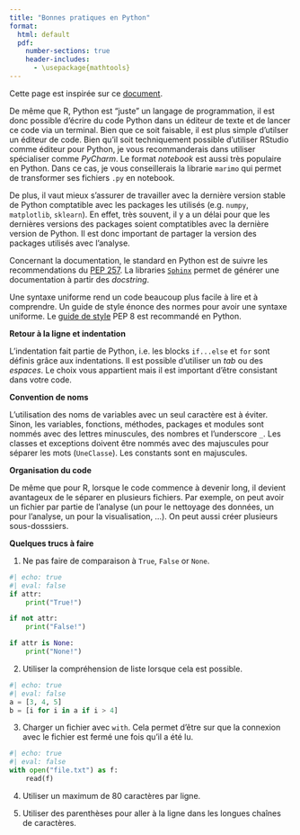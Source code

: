```yaml
--- 
title: "Bonnes pratiques en Python"
format: 
  html: default
  pdf:
    number-sections: true
    header-includes:
      - \usepackage{mathtools} 
---
```


Cette page est inspirée sur ce [document](https://gist.github.com/ruimaranhao/4e18cbe3dad6f68040c32ed6709090a3).

De même que R, Python est "juste" un langage de programmation, il est donc possible d'écrire du code Python dans un éditeur de texte et de lancer ce code via un terminal. Bien que ce soit faisable, il est plus simple d'utilser un éditeur de code. Bien qu'il soit techniquement possible d'utiliser RStudio comme éditeur pour Python, je vous recommanderais dans utiliser spécialiser comme *PyCharm*. Le format *notebook* est aussi très populaire en Python. Dans ce cas, je vous conseillerais la librarie `marimo` qui permet de transformer ses fichiers `.py` en notebook. 

De plus, il vaut mieux s'assurer de travailler avec la dernière version stable de Python comptatible avec les packages les utilisés (e.g. `numpy`, `matplotlib`, `sklearn`). En effet, très souvent, il y a un délai pour que les dernières versions des packages soient comptatibles avec la dernière version de Python. Il est donc important de partager la version des packages utilisés avec l'analyse.

Concernant la documentation, le standard en Python est de suivre les recommendations du [PEP 257](https://peps.python.org/pep-0257/). La libraries [`Sphinx`](https://www.sphinx-doc.org/en/master/) permet de générer une documentation à partir des *docstring*.

Une syntaxe uniforme rend un code beaucoup plus facile à lire et à comprendre. Un guide de style énonce des normes pour avoir une syntaxe uniforme. Le [guide de style](https://peps.python.org/pep-0008/) PEP 8 est recommandé en Python.

**Retour à la ligne et indentation**

L'indentation fait partie de Python, i.e. les blocks `if...else` et `for` sont définis grâce aux indentations. Il est possible d'utiliser un *tab* ou des *espaces*. Le choix vous appartient mais il est important d'être consistant dans votre code.

**Convention de noms**

L'utilisation des noms de variables avec un seul caractère est à éviter. Sinon, les variables, fonctions, méthodes, packages et modules sont nommés avec des lettres minuscules, des nombres et l'underscore `_`. Les classes et exceptions doivent être nommés avec des majuscules pour séparer les mots (`UneClasse`). Les constants sont en majuscules.

**Organisation du code**

De même que pour R, lorsque le code commence à devenir long, il devient avantageux de le séparer en plusieurs fichiers. Par exemple, on peut avoir un fichier par partie de l'analyse (un pour le nettoyage des données, un pour l'analyse, un pour la visualisation, ...). On peut aussi créer plusieurs sous-dosssiers.

**Quelques trucs à faire**

1. Ne pas faire de comparaison à `True`, `False` or `None`.

```python
#| echo: true
#| eval: false
if attr:
    print("True!")

if not attr:
    print("False!")

if attr is None:
    print("None!")
```

2. Utiliser la compréhension de liste lorsque cela est possible.

```python
#| echo: true
#| eval: false
a = [3, 4, 5]
b = [i for i in a if i > 4]
```

3. Charger un fichier avec `with`. Cela permet d'être sur que la connexion avec le fichier est fermé une fois qu'il a été lu.

```python
#| echo: true
#| eval: false
with open("file.txt") as f:
    read(f)
```

4. Utiliser un maximum de 80 caractères par ligne.

5. Utiliser des parenthèses pour aller à la ligne dans les longues chaînes de caractères.
